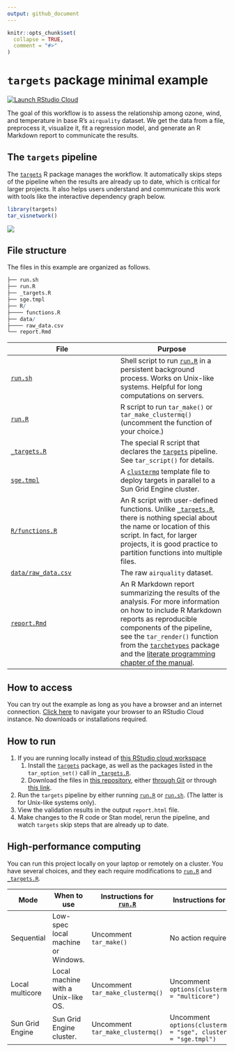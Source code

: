 ```yaml
---
output: github_document
---
```


```r
knitr::opts_chunk$set(
  collapse = TRUE,
  comment = "#>"
)
```

# `targets` package minimal example

[![Launch RStudio Cloud](https://img.shields.io/badge/RStudio-Cloud-blue)](https://rstudio.cloud/project/1430691)

The goal of this workflow is to assess the relationship among ozone, wind, and temperature in base R's `airquality` dataset. We get the data from a file, preprocess it, visualize it, fit a regression model, and generate an R Markdown report to communicate the results. 

## The `targets` pipeline

The [`targets`](https://github.com/wlandau/targets) R package manages the workflow. It automatically skips steps of the pipeline when the results are already up to date, which is critical for larger projects. It also helps users understand and communicate this work with tools like the interactive dependency graph below.


```r
library(targets)
tar_visnetwork()
```

![](./images/graph.png)

## File structure

The files in this example are organized as follows.

```r
├── run.sh
├── run.R
├── _targets.R
├── sge.tmpl
├── R/
├──── functions.R
├── data/
├──── raw_data.csv
└── report.Rmd 
```

File | Purpose
---|---
[`run.sh`](https://github.com/wlandau/targets-minimal/blob/main/run.sh) | Shell script to run [`run.R`](https://github.com/wlandau/targets-minimal/blob/main/run.R) in a persistent background process. Works on Unix-like systems. Helpful for long computations on servers.
[`run.R`](https://github.com/wlandau/targets-minimal/blob/main/run.R) | R script to run `tar_make()` or `tar_make_clustermq()` (uncomment the function of your choice.)
[`_targets.R`](https://github.com/wlandau/targets-minimal/blob/main/_targets.R) | The special R script that declares the [`targets`](https://github.com/wlandau/targets) pipeline. See `tar_script()` for details.
[`sge.tmpl`](https://github.com/wlandau/targets-minimal/blob/main/sge.tmpl) | A [`clustermq`](https://github.com/mschubert/clustermq) template file to deploy targets in parallel to a Sun Grid Engine cluster.
[`R/functions.R`](https://github.com/wlandau/targets-minimal/blob/main/R/functions.R) | An R script with user-defined functions. Unlike [`_targets.R`](https://github.com/wlandau/targets-minimal/blob/main/_targets.R), there is nothing special about the name or location of this script. In fact, for larger projects, it is good practice to partition functions into multiple files.
[`data/raw_data.csv`](https://github.com/wlandau/targets-minimal/blob/main/data/raw_data.csv) | The raw `airquality` dataset.
[`report.Rmd`](https://github.com/wlandau/targets-minimal/blob/main/report.Rmd) | An R Markdown report summarizing the results of the analysis. For more information on how to include R Markdown reports as reproducible components of the pipeline, see the `tar_render()` function from the [`tarchetypes`](https://wlandau.github.io/tarchetypes) package and the [literate programming chapter of the manual](https://wlandau.github.io/targets-manual/files.html#literate-programming).

## How to access

You can try out the example as long as you have a browser and an internet connection. [Click here](https://rstudio.cloud/project/1430691) to navigate your browser to an RStudio Cloud instance. No downloads or installations required.

## How to run

1. If you are running locally instead of [this RStudio cloud workspace](https://rstudio.cloud/project/1430691)
    1. Install the [`targets`](https://github.com/wlandau/targets) package, as well as the packages listed in the `tar_option_set()` call in [`_targets.R`](https://github.com/wlandau/targets-minimal/blob/main/_targets.R).
    1. Download the files in [this repository](https://github.com/wlandau/targets-minimal), either [through Git](https://happygitwithr.com/existing-github-first.html#new-rstudio-project-via-git-clone) or through [this link](https://github.com/wlandau/targets-minimal/archive/main.zip).
1. Run the `targets` pipeline by either running [`run.R`](https://github.com/wlandau/targets-minimal/blob/main/run.R) or [`run.sh`](https://github.com/wlandau/targets-minimal/blob/main/run.sh). (The latter is for Unix-like systems only).
1. View the validation results in the output `report.html` file.
1. Make changes to the R code or Stan model, rerun the pipeline, and watch `targets` skip steps that are already up to date.

## High-performance computing

You can run this project locally on your laptop or remotely on a cluster. You have several choices, and they each require modifications to [`run.R`](https://github.com/wlandau/targets-minimal/blob/main/run.R) and [`_targets.R`](https://github.com/wlandau/targets-minimal/blob/main/_targets.R).

Mode | When to use | Instructions for [`run.R`](https://github.com/wlandau/targets-minimal/blob/main/run.R) | Instructions for [`_targets.R`](https://github.com/wlandau/targets-minimal/blob/main/_targets.R)
---|---|---|---
Sequential | Low-spec local machine or Windows. | Uncomment `tar_make()` | No action required.
Local multicore | Local machine with a Unix-like OS. | Uncomment `tar_make_clustermq()` | Uncomment `options(clustermq.scheduler = "multicore")`
Sun Grid Engine | Sun Grid Engine cluster. | Uncomment `tar_make_clustermq()` | Uncomment `options(clustermq.scheduler = "sge", clustermq.template = "sge.tmpl")`
